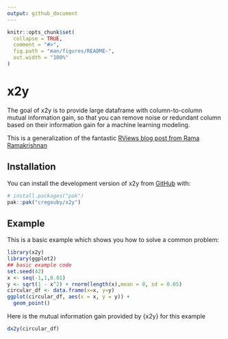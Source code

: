 ```yaml
---
output: github_document
---
```


<!-- README.md is generated from README.Rmd. Please edit that file -->

```r
knitr::opts_chunk$set(
  collapse = TRUE,
  comment = "#>",
  fig.path = "man/figures/README-",
  out.width = "100%"
)
```

# x2y

<!-- badges: start -->
<!-- badges: end -->

The goal of x2y is to provide large dataframe with column-to-column mutual information gain, so that you can 
remove noise or redundant column based on their information gain for a machine learning modeling.
 
This is a generalization of the fantastic [RViews blog post from Rama Ramakrishnan](https://rviews.rstudio.com/2021/04/15/an-alternative-to-the-correlation-coefficient-that-works-for-numeric-and-categorical-variables/) 

## Installation

You can install the development version of x2y from [GitHub](https://github.com/) with:

``` r
# install.packages("pak")
pak::pak("cregouby/x2y")
```

## Example

This is a basic example which shows you how to solve a common problem:

```r
library(x2y)
library(ggplot2)
## basic example code
set.seed(42)
x <- seq(-1,1,0.01)
y <- sqrt(1 - x^2) + rnorm(length(x),mean = 0, sd = 0.05)
circular_df <- data.frame(x=x, y=y)
ggplot(circular_df, aes(x = x, y = y)) +
  geom_point() 

```

Here is the mutual information gain provided by {x2y} for this example

```r
dx2y(circular_df)
```

